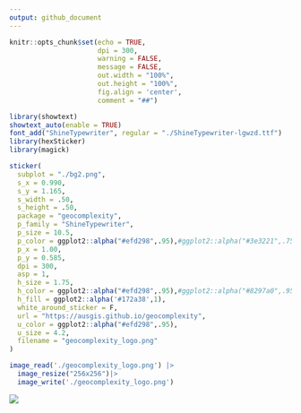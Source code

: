 ```yaml
---
output: github_document
---
```


```r
knitr::opts_chunk$set(echo = TRUE,
                      dpi = 300,
                      warning = FALSE,
                      message = FALSE,
                      out.width = "100%",
                      out.height = "100%",
                      fig.align = 'center',
                      comment = "##")
```

```r
library(showtext)
showtext_auto(enable = TRUE)
font_add("ShineTypewriter", regular = "./ShineTypewriter-lgwzd.ttf")
library(hexSticker)
library(magick)

sticker(
  subplot = "./bg2.png",
  s_x = 0.990,
  s_y = 1.165,
  s_width = .50,
  s_height = .50,
  package = "geocomplexity",
  p_family = "ShineTypewriter",
  p_size = 10.5,
  p_color = ggplot2::alpha("#efd298",.95),#ggplot2::alpha("#3e3221",.75),
  p_x = 1.00,
  p_y = 0.585,
  dpi = 300,
  asp = 1,
  h_size = 1.75,
  h_color = ggplot2::alpha("#efd298",.95),#ggplot2::alpha("#8297a0",.95),
  h_fill = ggplot2::alpha('#172a38',1),
  white_around_sticker = F,
  url = "https://ausgis.github.io/geocomplexity",
  u_color = ggplot2::alpha("#efd298",.95),
  u_size = 4.2,
  filename = "geocomplexity_logo.png"
)

image_read('./geocomplexity_logo.png') |> 
  image_resize("256x256")|> 
  image_write('./geocomplexity_logo.png')
```


![](./geocomplexity_logo.png)